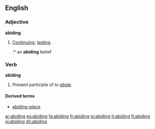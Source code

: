==English==
===Adjective===
'''abiding'''
# [[continue|Continuing]]; [[lasting]].
#:* an '''abiding''' belief

===Verb===
'''abiding'''
# Present participle of ''to [[abide]]''.

====Derived terms====
* [[abiding-place]]

[[ar:abiding]]
[[es:abiding]]
[[fa:abiding]]
[[fr:abiding]]
[[io:abiding]]
[[it:abiding]]
[[fi:abiding]]
[[vi:abiding]]
[[zh:abiding]]